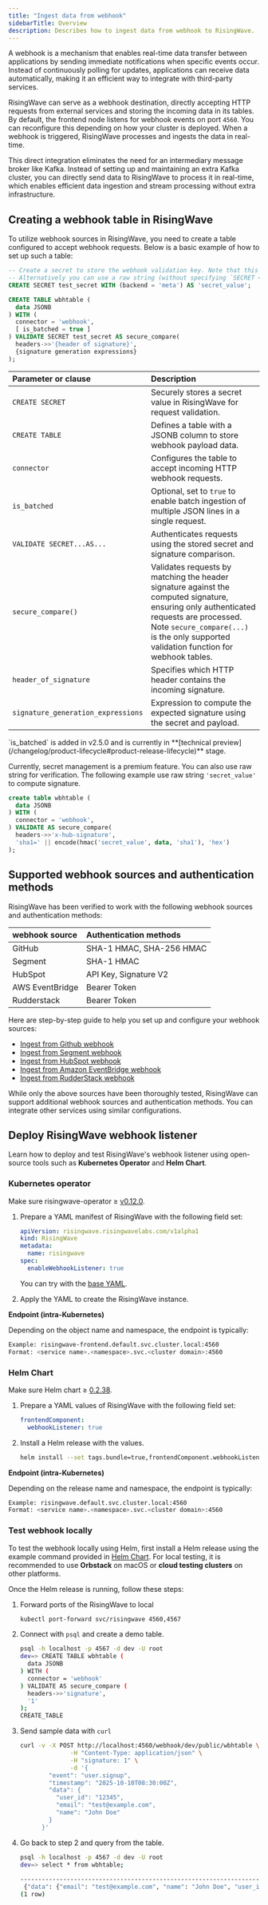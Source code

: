 ```yaml
---
title: "Ingest data from webhook"
sidebarTitle: Overview
description: Describes how to ingest data from webhook to RisingWave.
---
```


A webhook is a mechanism that enables real-time data transfer between applications by sending immediate notifications when specific events occur. Instead of continuously polling for updates, applications can receive data automatically, making it an efficient way to integrate with third-party services.

RisingWave can serve as a webhook destination, directly accepting HTTP requests from external services and storing the incoming data in its tables. By default, the frontend node listens for webhook events on port `4560`. You can reconfigure this depending on how your cluster is deployed. When a webhook is triggered, RisingWave processes and ingests the data in real-time.

This direct integration eliminates the need for an intermediary message broker like Kafka. Instead of setting up and maintaining an extra Kafka cluster, you can directly send data to RisingWave to process it in real-time, which enables efficient data ingestion and stream processing without extra infrastructure.

## Creating a webhook table in RisingWave

To utilize webhook sources in RisingWave, you need to create a table configured to accept webhook requests. Below is a basic example of how to set up such a table:

```sql
-- Create a secret to store the webhook validation key. Note that this is optional but recommended. 
-- Alternatively you can use a raw string (without specifying `SECRET <secret>`).
CREATE SECRET test_secret WITH (backend = 'meta') AS 'secret_value'; 

CREATE TABLE wbhtable (
  data JSONB
) WITH (
  connector = 'webhook',
  [ is_batched = true ]
) VALIDATE SECRET test_secret AS secure_compare(
  headers->>'{header of signature}',
  {signature generation expressions}
);
```

| Parameter or clause | Description |
| :---------- | :------------ |
| `CREATE SECRET` | Securely stores a secret value in RisingWave for request validation. |
| `CREATE TABLE` | Defines a table with a JSONB column to store webhook payload data. |
| `connector` | Configures the table to accept incoming HTTP webhook requests. |
| `is_batched` | Optional, set to `true` to enable batch ingestion of multiple JSON lines in a single request. |
| `VALIDATE SECRET...AS...` | Authenticates requests using the stored secret and signature comparison. |
| `secure_compare()` | Validates requests by matching the header signature against the computed signature, ensuring only authenticated requests are processed. Note `secure_compare(...)` is the only supported validation function for webhook tables. |
| `header_of_signature` | Specifies which HTTP header contains the incoming signature. |
| `signature_generation_expressions` | Expression to compute the expected signature using the secret and payload. |

<Note>
`is_batched` is added in v2.5.0 and is currently in **[technical preview](/changelog/product-lifecycle#product-release-lifecycle)** stage.
</Note>

Currently, secret management is a premium feature. You can also use raw string for verification. The following example use raw string `'secret_value'` to compute signature.

```sql
create table wbhtable (
  data JSONB
) WITH (
  connector = 'webhook',
) VALIDATE AS secure_compare(
  headers->>'x-hub-signature',
  'sha1=' || encode(hmac('secret_value', data, 'sha1'), 'hex')
);
```

## Supported webhook sources and authentication methods
RisingWave has been verified to work with the following webhook sources and authentication methods:

|webhook source|Authentication methods|
| :-- | :-- |
|GitHub| SHA-1 HMAC, SHA-256 HMAC |
|Segment| SHA-1 HMAC |
|HubSpot| API Key, Signature V2 |
|AWS EventBridge| Bearer Token |
|Rudderstack| Bearer Token |

Here are step-by-step guide to help you set up and configure your webhook sources:

- [Ingest from Github webhook](/integrations/sources/github-webhook)
- [Ingest from Segment webhook](/integrations/sources/segment-webhook)
- [Ingest from HubSpot webhook](/integrations/sources/hubspot-webhook)
- [Ingest from Amazon EventBridge webhook](/integrations/sources/eventbridge-webhook)
- [Ingest from RudderStack webhook](/integrations/sources/rudderstack-webhook)

<Note>While only the above sources have been thoroughly tested, RisingWave can support additional webhook sources and authentication methods. You can integrate other services using similar configurations.</Note>

## Deploy RisingWave webhook listener

Learn how to deploy and test RisingWave's webhook listener using open-source tools such as **Kubernetes Operator** and **Helm Chart**.

### Kubernetes operator

<Info>Make sure risingwave-operator ≥ [v0.12.0](https://github.com/risingwavelabs/risingwave-operator/releases/tag/v0.12.0).</Info>

1. Prepare a YAML manifest of RisingWave with the following field set:

    ```yaml
    apiVersion: risingwave.risingwavelabs.com/v1alpha1
    kind: RisingWave
    metadata:
      name: risingwave
    spec:
      enableWebhookListener: true
    ```

    You can try with the [base YAML](https://github.com/risingwavelabs/risingwave-operator/blob/main/docs/manifests/stable/persistent/minio/risingwave.yaml). 

2. Apply the YAML to create the RisingWave instance.

**Endpoint (intra-Kubernetes)**

Depending on the object name and namespace, the endpoint is typically:

```bash
Example: risingwave-frontend.default.svc.cluster.local:4560
Format: <service name>.<namespace>.svc.<cluster domain>:4560
```

### Helm Chart

<Info>Make sure Helm chart ≥ [0.2.38](https://github.com/risingwavelabs/helm-charts/releases/tag/risingwave-0.2.38).</Info>

1. Prepare a YAML values of RisingWave with the following field set:

    ```yaml
    frontendComponent:
      webhookListener: true
    ```

2. Install a Helm release with the values.

    ```bash Example command
    helm install --set tags.bundle=true,frontendComponent.webhookListener=true risingwave risingwavelabs/risingwave --version 0.2.38
    ```

**Endpoint (intra-Kubernetes)**

Depending on the release name and namespace, the endpoint is typically:

```bash
Example: risingwave.default.svc.cluster.local:4560
Format: <service name>.<namespace>.svc.<cluster domain>:4560
```

### Test webhook locally

To test the webhook locally using Helm, first install a Helm release using the example command provided in [Helm Chart](/integrations/sources/webhook#helm-chart). For local testing, it is recommended to use **Orbstack** on macOS or **cloud testing clusters** on other platforms.

Once the Helm release is running, follow these steps:

1. Forward ports of the RisingWave to local
    
    ```bash
    kubectl port-forward svc/risingwave 4560,4567
    ```
    
2. Connect with `psql` and create a demo table.
    
    ```bash
    psql -h localhost -p 4567 -d dev -U root
    dev=> CREATE TABLE wbhtable (
      data JSONB
    ) WITH (
      connector = 'webhook'
    ) VALIDATE AS secure_compare (
      headers->>'signature',
      '1'
    );
    CREATE_TABLE
    ```

3. Send sample data with `curl`
    
    ```bash
    curl -v -X POST http://localhost:4560/webhook/dev/public/wbhtable \
                  -H "Content-Type: application/json" \
                  -H "signature: 1" \
                  -d '{
            "event": "user.signup",
            "timestamp": "2025-10-10T08:30:00Z",
            "data": {
              "user_id": "12345",
              "email": "test@example.com",
              "name": "John Doe"
            }
          }'
    ```
    
4. Go back to step 2 and query from the table.
    
    ```bash
    psql -h localhost -p 4567 -d dev -U root
    dev=> select * from wbhtable;
                                                                         data
    ----------------------------------------------------------------------------------------------------------------------------------------------
     {"data": {"email": "test@example.com", "name": "John Doe", "user_id": "12345"}, "event": "user.signup", "timestamp": "2025-10-10T08:30:00Z"}
    (1 row)
    ```
